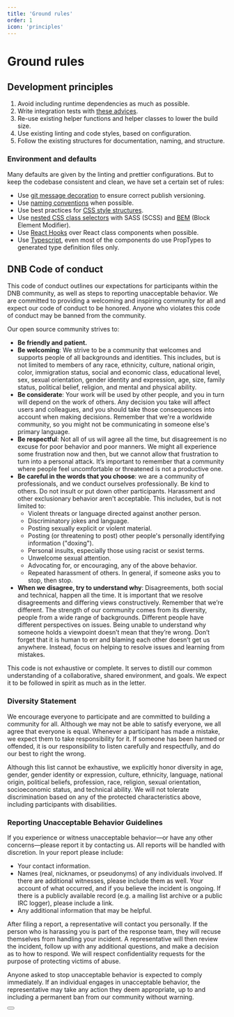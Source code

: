 ```yaml
---
title: 'Ground rules'
order: 1
icon: 'principles'
---
```



# Ground rules

## Development principles

1. Avoid including runtime dependencies as much as possible.
1. Write integration tests with [these advices](/uilib/usage/best-practices/for-testing#integration-tests).
1. Re-use existing helper functions and helper classes to lower the build size.
1. Use existing linting and code styles, based on configuration.
1. Follow the existing structures for documentation, naming, and structure.

### Environment and defaults

Many defaults are given by the linting and prettier configurations. But to keep the codebase consistent and clean, we have set a certain set of rules:

- Use [git message decoration](/contribute/style-guides/git) to ensure correct publish versioning.
- Use [naming conventions](/contribute/style-guides/naming) when possible.
- Use best practices for [CSS style structures](/uilib/usage/best-practices/for-styling#structure).
- Use [nested CSS class selectors](https://medium.com/@andrew_barnes/bem-and-sass-a-perfect-match-5e48d9bc3894) with SASS (SCSS) and [BEM](http://getbem.com/naming/) (Block Element Modifier).
- Use [React Hooks](https://react.dev/reference/react/hooks) over React class components when possible.
- Use [Typescript](https://www.typescriptlang.org), even most of the components do use PropTypes to generated type definition files only.

## DNB Code of conduct

This code of conduct outlines our expectations for participants within the DNB community, as well as steps to reporting unacceptable behavior. We are committed to providing a welcoming and inspiring community for all and expect our code of conduct to be honored. Anyone who violates this code of conduct may be banned from the community.

Our open source community strives to:

- **Be friendly and patient.**
- **Be welcoming**: We strive to be a community that welcomes and supports people of all backgrounds and identities. This includes, but is not limited to members of any race, ethnicity, culture, national origin, color, immigration status, social and economic class, educational level, sex, sexual orientation, gender identity and expression, age, size, family status, political belief, religion, and mental and physical ability.
- **Be considerate**: Your work will be used by other people, and you in turn will depend on the work of others. Any decision you take will affect users and colleagues, and you should take those consequences into account when making decisions. Remember that we're a worldwide community, so you might not be communicating in someone else's primary language.
- **Be respectful**: Not all of us will agree all the time, but disagreement is no excuse for poor behavior and poor manners. We might all experience some frustration now and then, but we cannot allow that frustration to turn into a personal attack. It’s important to remember that a community where people feel uncomfortable or threatened is not a productive one.
- **Be careful in the words that you choose**: we are a community of professionals, and we conduct ourselves professionally. Be kind to others. Do not insult or put down other participants. Harassment and other exclusionary behavior aren't acceptable. This includes, but is not limited to:
  - Violent threats or language directed against another person.
  - Discriminatory jokes and language.
  - Posting sexually explicit or violent material.
  - Posting (or threatening to post) other people's personally identifying information ("doxing").
  - Personal insults, especially those using racist or sexist terms.
  - Unwelcome sexual attention.
  - Advocating for, or encouraging, any of the above behavior.
  - Repeated harassment of others. In general, if someone asks you to stop, then stop.
- **When we disagree, try to understand why**: Disagreements, both social and technical, happen all the time. It is important that we resolve disagreements and differing views constructively. Remember that we’re different. The strength of our community comes from its diversity, people from a wide range of backgrounds. Different people have different perspectives on issues. Being unable to understand why someone holds a viewpoint doesn’t mean that they’re wrong. Don’t forget that it is human to err and blaming each other doesn’t get us anywhere. Instead, focus on helping to resolve issues and learning from mistakes.

This code is not exhaustive or complete. It serves to distill our common understanding of a collaborative, shared environment, and goals. We expect it to be followed in spirit as much as in the letter.

### Diversity Statement

We encourage everyone to participate and are committed to building a community for all. Although we may not be able to satisfy everyone, we all agree that everyone is equal. Whenever a participant has made a mistake, we expect them to take responsibility for it. If someone has been harmed or offended, it is our responsibility to listen carefully and respectfully, and do our best to right the wrong.

Although this list cannot be exhaustive, we explicitly honor diversity in age, gender, gender identity or expression, culture, ethnicity, language, national origin, political beliefs, profession, race, religion, sexual orientation, socioeconomic status, and technical ability. We will not tolerate discrimination based on any of the protected characteristics above, including participants with disabilities.

### Reporting Unacceptable Behavior Guidelines

If you experience or witness unacceptable behavior—or have any other concerns—please report it by contacting us. All reports will be handled with discretion. In your report please include:

- Your contact information.
- Names (real, nicknames, or pseudonyms) of any individuals involved. If there are additional witnesses, please
  include them as well. Your account of what occurred, and if you believe the incident is ongoing. If there is a publicly available record (e.g. a mailing list archive or a public IRC logger), please include a link.
- Any additional information that may be helpful.

After filing a report, a representative will contact you personally. If the person who is harassing you is part of the response team, they will recuse themselves from handling your incident. A representative will then review the incident, follow up with any additional questions, and make a decision as to how to respond. We will respect confidentiality requests for the purpose of protecting victims of abuse.

Anyone asked to stop unacceptable behavior is expected to comply immediately. If an individual engages in unacceptable behavior, the representative may take any action they deem appropriate, up to and including a permanent ban from our community without warning.

<Section style_type="mint-green" spacing>
  <Button
    href="/issue"
    size="large"
    text="Starter"
    target="_blank_"
    variant="secondary"
  />
</Section>
